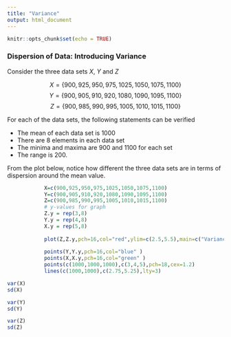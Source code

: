 ```yaml
---
title: "Variance"
output: html_document
---
```


```r
knitr::opts_chunk$set(echo = TRUE)
```

### Dispersion of Data: Introducing Variance

Consider the three data sets $X$, $Y$ and $Z$

 $$X= \{900,925,950,975,1025,1050,1075,1100 \}$$
 $$Y=\{900,905,910,920,1080,1090,1095,1100\}$$
 $$Z=\{900,985,990,995,1005,1010,1015,1100\}$$


For each of the data sets, the following statements can be verified

*  The mean of each data set is 1000
*  There are 8 elements in each data set
*  The minima and maxima are 900 and 1100 for each set
*  The range is 200.


From the plot below, notice how different the three data sets are in terms of dispersion around the mean value.


```r
			X=c(900,925,950,975,1025,1050,1075,1100)
			Y=c(900,905,910,920,1080,1090,1095,1100)
			Z=c(900,985,990,995,1005,1010,1015,1100)
			# y-values for graph
			Z.y = rep(3,8)
			Y.y = rep(4,8)
			X.y = rep(5,8)
			
			plot(Z,Z.y,pch=16,col="red",ylim=c(2.5,5.5),main=c("Variance") )
			
			points(Y,Y.y,pch=16,col="blue" )
			points(X,X.y,pch=16,col="green" )
			points(c(1000,1000,1000),c(3,4,5),pch=18,cex=1.2)
			lines(c(1000,1000),c(2.75,5.25),lty=3)
```

```r
var(X)
sd(X)
```

```r
var(Y)
sd(Y)
```

```r
var(Z)
sd(Z)
```